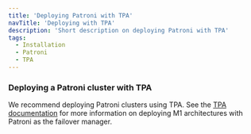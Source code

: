 ```yaml
---
title: 'Deploying Patroni with TPA'
navTitle: 'Deploying with TPA'
description: 'Short description on deploying Patroni with TPA'
tags:
  - Installation
  - Patroni
  - TPA
---
```


### Deploying a Patroni cluster with TPA

We recommend deploying Patroni clusters using TPA. See the [TPA documentation](https://www.enterprisedb.com/docs/tpa/latest/) for more information on deploying M1 architectures with Patroni as the failover manager.
